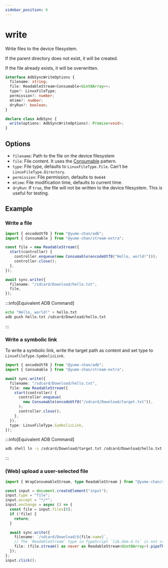 ```yaml
---
sidebar_position: 6
---
```


# write

Write files to the device filesystem.

If the parent directory does not exist, it will be created.

If the file already exists, it will be overwritten.

```ts
interface AdbSyncWriteOptions {
  filename: string;
  file: ReadableStream<Consumable<Uint8Array>>;
  type?: LinuxFileType;
  permission?: number;
  mtime?: number;
  dryRun?: boolean;
}

declare class AdbSync {
  write(options: AdbSyncWriteOptions): Promise<void>;
}
```

## Options

- `filename`: Path to the file on the device filesystem
- `file`: File content. It uses the [Consumable](../../tango/comsumable.mdx) pattern.
- `type`: File type, defaults to `LinuxFileType.File`. Can't be `LinuxFileType.Directory`.
- `permission`: File permission, defaults to `0o644`
- `mtime`: File modification time, defaults to current time.
- `dryRun`: If `true`, the file will not be written to the device filesystem. This is useful for testing.

## Example

### Write a file

```ts transpile
import { encodeUtf8 } from "@yume-chan/adb";
import { Consumable } from "@yume-chan/stream-extra";

const file = new ReadableStream({
  start(controller) {
    controller.enqueue(new Consumable(encodeUtf8("Hello, world!")));
    controller.close();
  },
});

await sync.write({
  filename: "/sdcard/Download/hello.txt",
  file,
});
```

:::info[Equivalent ADB Command]

```sh
echo "Hello, world!" > hello.txt
adb push hello.txt /sdcard/Download/hello.txt
```

:::

### Write a symbolic link

To write a symbolic link, write the target path as content and set type to `LinuxFileType.SymbolicLink`.

```ts transpile
import { encodeUtf8 } from "@yume-chan/adb";
import { Consumable } from "@yume-chan/stream-extra";

await sync.write({
  filename: "/sdcard/Download/hello.txt",
  file: new ReadableStream({
    start(controller) {
      controller.enqueue(
        new Consumable(encodeUtf8("/sdcard/Download/target.txt")),
      );
      controller.close();
    },
  }),
  type: LinuxFileType.SymbolicLink,
});
```

:::info[Equivalent ADB Command]

```sh
adb shell ln -s /sdcard/Download/target.txt /sdcard/Download/hello.txt
```

:::

### (Web) upload a user-selected file

```ts transpile
import { WrapConsumableStream, type ReadableStream } from "@yume-chan/stream-extra";

const input = document.createElement("input");
input.type = "file";
input.accept = "*/*";
input.onchange = async () => {
  const file = input.files[0];
  if (!file) {
    return;
  }

  await sync.write({
    filename: `/sdcard/Download/${file.name}`,
    // The `ReadableStream` type in TypeScript `lib.dom.d.ts` is not compatible with Tango's Web Streams API typings
    file: (file.stream() as never as ReadableStream<Uint8Array>).pipeThrough(new WrapConsumableStream()),
  });
};
input.click();
```
